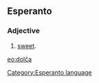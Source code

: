 ==Esperanto==
===Adjective===
# [[sweet]].

[[eo:dolĉa]]
[[Category:Esperanto language]]
{{Universala Vortaro}}